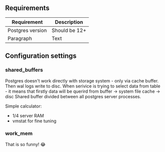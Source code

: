 ## Requirements
| Requirement | Description |
| ----------- | ----------- |
| Postgres version      | Should be 12+       |
| Paragraph   | Text        |

## Configuration settings
### shared_buffers
Postgres doesn't work directly with storage system - only via cache buffer. Then wal logs write to disc.
When serivice is trying to select data from table - it means that firstly data will be querird from buffer -> system file cache -> disc
Shared buffer divided between all postgres server processes.

Simple calculator:
- 1/4 server RAM
- vmstat for fine tuning

### work_mem
That is so funny! :joy:

